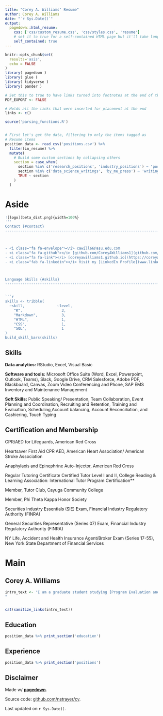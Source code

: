 ```yaml
---
title: "Corey A. Williams' Resume"
author: Corey A. Williams
date: "`r Sys.Date()`"
output:
  pagedown::html_resume:
    css: ['css/custom_resume.css', 'css/styles.css', 'resume']
    # set it to true for a self-contained HTML page but it'll take longer to render
    self_contained: true
---
```



```r
knitr::opts_chunk$set(
  results='asis', 
  echo = FALSE
)
library( pagedown )
library( glue )
library( tidyverse )
library( pander )

# Set this to true to have links turned into footnotes at the end of the document
PDF_EXPORT <- FALSE

# Holds all the links that were inserted for placement at the end
links <- c()

source('parsing_functions.R')


# First let's get the data, filtering to only the items tagged as
# Resume items
position_data <- read_csv('positions.csv') %>% 
  filter(in_resume) %>% 
  mutate(
    # Build some custom sections by collapsing others
    section = case_when(
      section %in% c('research_positions', 'industry_positions') ~ 'positions', 
      section %in% c('data_science_writings', 'by_me_press') ~ 'writings',
      TRUE ~ section
    )
  ) 

```


Aside
================================================================================

```r
![logo](beta_dist.png){width=100%}
'''
Contact {#contact}
--------------------------------------------------------------------------------



- <i class="fa fa-envelope"></i> cawill66@asu.edu.com
- <i class="fa fa-github"></i> [github.com/CoreyAWilliams1](github.com/CoreyAWilliams1/)
- <i class="fa fa-link"></i> [coreyawilliams1.github.io](https://coreyawilliams1.github.io/)
- <i class="fab fa-linkedin"></i> Visit my [LinkedIn Profile](www.linkedin.com/in/corey-a-williams-3424a02b/)



Language Skills {#skills}
--------------------------------------------------------------------------------


```r
skills <- tribble(
  ~skill,               ~level,
    "R",                  3,
    "Markdown",           3,
    "HTML",               1,
    "CSS",                1,
    "SQL",                1
)
build_skill_bars(skills)
```



Skills {#more-info}
--------------------------------------------------------------------------------

**Data analytics:** RStudio, Excel, Visual Basic

**Software and tools:** Microsoft Office Suite (Word, Excel, Powerpoint, Outlook, Teams), Slack, Google Drive, CRM Salesforce, Adobe PDF, Blackboard, Canvas, Zoom Video Conferencing and Phone, SAP EMS Inventory and Maintenance Management

**Soft Skills:** Public Speaking/ Presentation, Team Collaboration, Event Planning and Coordination, Recruiting and Retention, Training and Evaluation, Scheduling,Account balancing, Account Reconciliation, and Cashiering, Touch Typing


Certification and Membership {#more-info}
--------------------------------------------------------------------------------

CPR/AED for Lifeguards, American Red Cross

Heartsaver First Aid CPR AED, American Heart Association/ American Stroke Association

Anaphylaxis and Epinephrine Auto-Injector, American Red Cross

Regular Tutoring Certificate Certified Tutor Level I and II, College Reading & Learning Association: International Tutor Program Certification**

Member, Tutor Club, Cayuga Community College

Member, Phi Theta Kappa Honor Society

Securities Industry Essentials (SIE) Exam, Financial Industry Regulatory Authority (FINRA)

General Securities Representative (Series 07) Exam, Financial Industry Regulatory Authority (FINRA)

NY Life, Accident and Health Insurance Agent/Broker Exam (Series 17-55), New York State Department of Financial Services



Main
================================================================================

Corey A. Williams {#title}
--------------------------------------------------------------------------------

```r
intro_text <- "I am a graduate student studying [Program Evaluation and Data Analytics](https://ds4ps.org/ms-prog-eval-data-analytics/) at Arizona State University. I am community service driven with a professional history of finance, and customer service, with established academics in both Mathematics and Economics.
"


cat(sanitize_links(intro_text))
```



Education {data-icon=graduation-cap data-concise=true}
--------------------------------------------------------------------------------

```r
position_data %>% print_section('education')
```



Experience {data-icon=suitcase}
--------------------------------------------------------------------------------

```r
position_data %>% print_section('positions')
```

Disclaimer {#disclaimer}
--------------------------------------------------------------------------------

Made w/ [**pagedown**](https://github.com/rstudio/pagedown). 

Source code: [github.com/nstrayer/cv](https://github.com/nstrayer/cv).

Last updated on `r Sys.Date()`.
